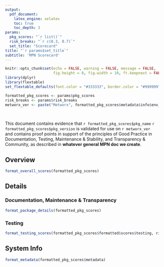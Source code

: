 ```yaml
---
output:
  pdf_document:
    latex_engine: xelatex
    toc: true
    toc_depth: 3
params:
  pkg_scores: "`r list()`"
  risk_breaks: "`r c(0.3, 0.7)`"
  set_title: "Scorecard"
title: "`r params$set_title`"
subtitle: 'MPN Scorecard'
---
```


```r
knitr::opts_chunk$set(echo = FALSE, warning = FALSE, message = FALSE,
                      fig.height = 8, fig.width = 10, ft.keepnext = FALSE)
library(dplyr)
library(flextable)
set_flextable_defaults(font.color = "#333333", border.color = "#999999", padding = 4)
```

```r
formatted_pkg_scores <- params$pkg_scores
risk_breaks <- params$risk_breaks
metworx_ver <- paste("Metworx", formatted_pkg_scores$metadata$info$env_vars$METWORX_VERSION)
```

<br>

This document contains evidence that `r formatted_pkg_scores$pkg_name` `r formatted_pkg_scores$pkg_version` is validated for use on `r metworx_ver` and contains proof points in support of the principles of Good Practice in Documentation, Testing, Maintenance & Stability, and Transparency & Community, as described in **whatever general MPN doc we create**. 

## Overview

```r
format_overall_scores(formatted_pkg_scores)
```

\newpage

## Details

### Documentation, Maintenance & Transparency
```r
format_package_details(formatted_pkg_scores)
```

### Testing
```r
format_testing_scores(formatted_pkg_scores$formatted$scores$testing, risk_breaks)
```

\newpage

## System Info
```r
format_metadata(formatted_pkg_scores$metadata)
```
